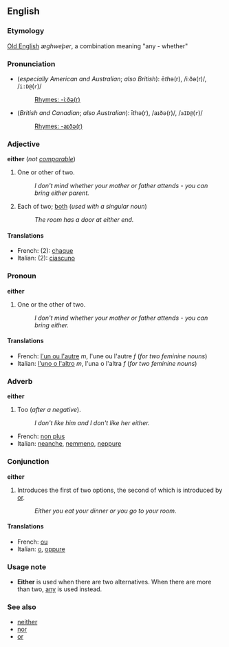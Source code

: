 ==English==
===Etymology===
[[Old English]] ''&aelig;ghwe&thorn;er'', a combination meaning "any - whether"

===Pronunciation===
*(''especially American and Australian''; ''also British''): &#275;''th''&#601;(r), /i&#720;ð&#601;(r)/, /<tt>i:D@</tt>(<tt>r</tt>)/
*:[[Rhymes:English:-iːðə(r)|Rhymes: -iːðə(r)]]
*(''British and Canadian''; ''also Australian''): &#299;''th''&#601;(r), /a&#618;ð&#601;(r)/, /<tt>aID@</tt>(<tt>r</tt>)/
*:[[Rhymes:English:-aɪðə(r)|Rhymes: -aɪðə(r)]]

===Adjective===
'''either''' (''not [[comparable]]'')

#One or other of two.
#:''I don't mind whether your mother or father attends - you can bring either parent.''
#Each of two; [[both]] (''used with a singular noun'')
#:''The room has a door at either end.''

====Translations====
*French: (2): [[chaque]]
*Italian: (2): [[ciascuno]]

===Pronoun===
'''either'''

#One or the other of two.
#:''I don't mind whether your mother or father attends - you can bring either.''

====Translations====
*French: [[l'un ou l'autre]] ''m'', l'une ou l'autre ''f'' (''for two feminine nouns'')
*Italian: [[l'uno o l'altro]] ''m'', l'una o l'altra ''f''  (''for two feminine nouns'')

===Adverb===
'''either'''

#Too (''after a negative'').
#:''I don't like him and I don't like her either.''

*French: [[non plus]]
*Italian: [[neanche]], [[nemmeno]], [[neppure]]

===Conjunction===
'''either'''

#Introduces the first of two options, the second of which is introduced by [[or]].
#:''Either you eat your dinner or you go to your room.''

====Translations====
*French: [[ou]]
*Italian: [[o#Italian|o]], [[oppure]]

===Usage note===
*'''Either''' is used when there are two alternatives.  When there are more than two, [[any]] is used instead.

===See also===
*[[neither]]
*[[nor]]
*[[or]]